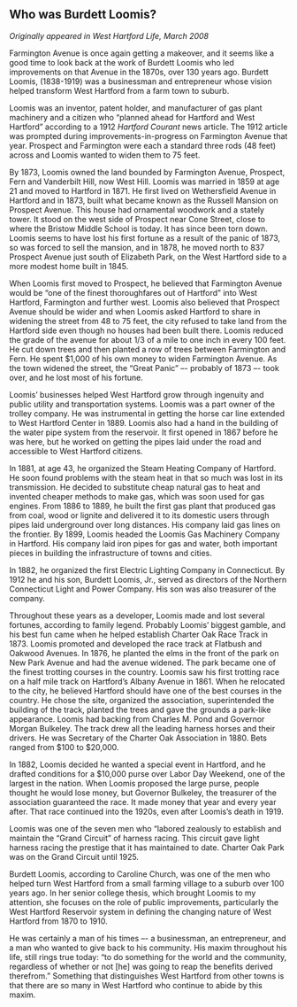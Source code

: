 ## Who was Burdett Loomis? {-}

*Originally appeared in West Hartford Life, March 2008*

Farmington Avenue is once again getting a makeover, and it seems like a good time to look back at the work of Burdett Loomis who led improvements on that Avenue in the 1870s, over 130 years ago. Burdett Loomis, (1838-1919) was a businessman and entrepreneur whose vision helped transform West Hartford from a farm town to suburb.

Loomis was an inventor, patent holder, and manufacturer of gas plant machinery and a citizen who “planned ahead for Hartford and West Hartford” according to a 1912 *Hartford Courant* news article. The 1912 article was prompted during improvements-in-progress on Farmington Avenue that year. Prospect and Farmington were each a standard three rods (48 feet) across and Loomis wanted to widen them to 75 feet.

By 1873, Loomis owned the land bounded by Farmington Avenue, Prospect, Fern and Vanderbilt Hill, now West Hill. Loomis was married in 1859 at age 21 and moved to Hartford in 1871. He first lived on Wethersfield Avenue in Hartford and in 1873, built what became known as the Russell Mansion on Prospect Avenue. This house had ornamental woodwork and a stately tower. It stood on the west side of Prospect near Cone Street, close to where the Bristow Middle School is today. It has since been torn down. Loomis seems to have lost his first fortune as a result of the panic of 1873, so was forced to sell the mansion, and in 1878, he moved north to 837 Prospect Avenue just south of Elizabeth Park, on the West Hartford side to a more modest home built in 1845.

When Loomis first moved to Prospect, he believed that Farmington Avenue would be “one of the finest thoroughfares out of Hartford” into West Hartford, Farmington and further west. Loomis also believed that Prospect Avenue should be wider and when Loomis asked Hartford to share in widening the street from 48 to 75 feet, the city refused to take land from the Hartford side even though no houses had been built there. Loomis reduced the grade of the avenue for about 1/3 of a mile to one inch in every 100 feet. He cut down trees and then planted a row of trees between Farmington and Fern. He spent $1,000 of his own money to widen Farmington Avenue. As the town widened the street, the “Great Panic” –- probably of 1873 –- took over, and he lost most of his fortune.

Loomis’ businesses helped West Hartford grow through ingenuity and public utility and transportation systems. Loomis was a part owner of the trolley company. He was instrumental in getting the horse car line extended to West Hartford Center in 1889. Loomis also had a hand in the building of the water pipe system from the reservoir. It first opened in 1867 before he was here, but he worked on getting the pipes laid under the road and accessible to West Hartford citizens.

In 1881, at age 43, he organized the Steam Heating Company of Hartford. He soon found problems with the steam heat in that so much was lost in its transmission. He decided to substitute cheap natural gas to heat and invented cheaper methods to make gas, which was soon used for gas engines. From 1886 to 1889, he built the first gas plant that produced gas from coal, wood or lignite and delivered it to its domestic users through pipes laid underground over long distances. His company laid gas lines on the frontier. By 1899, Loomis headed the Loomis Gas Machinery Company in Hartford. His company laid iron pipes for gas and water, both important pieces in building the infrastructure of towns and cities.

In 1882, he organized the first Electric Lighting Company in Connecticut. By 1912 he and his son, Burdett Loomis, Jr., served as directors of the Northern Connecticut Light and Power Company. His son was also treasurer of the company.

Throughout these years as a developer, Loomis made and lost several fortunes, according to family legend. Probably Loomis’ biggest gamble, and his best fun came when he helped establish Charter Oak Race Track in 1873. Loomis promoted and developed the race track at Flatbush and Oakwood Avenues. In 1876, he planted the elms in the front of the park on New Park Avenue and had the avenue widened. The park became one of the finest trotting courses in the country. Loomis saw his first trotting race on a half mile track on Hartford’s Albany Avenue in 1861. When he relocated to the city, he believed Hartford should have one of the best courses in the country. He chose the site, organized the association, superintended the building of the track, planted the trees and gave the grounds a park-like appearance. Loomis had backing from Charles M. Pond and Governor Morgan Bulkeley. The track drew all the leading harness horses and their drivers. He was Secretary of the Charter Oak Association in 1880. Bets ranged from $100 to $20,000.

In 1882, Loomis decided he wanted a special event in Hartford, and he drafted conditions for a $10,000 purse over Labor Day Weekend, one of the largest in the nation. When Loomis proposed the large purse, people thought he would lose money, but Governor Bulkeley, the treasurer of the association guaranteed the race. It made money that year and every year after. That race continued into the 1920s, even after Loomis’s death in 1919.

Loomis was one of the seven men who “labored zealously to establish and maintain the “Grand Circuit” of harness racing. This circuit gave light harness racing the prestige that it has maintained to date. Charter Oak Park was on the Grand Circuit until 1925.

Burdett Loomis, according to Caroline Church, was one of the men who helped turn West Hartford from a small farming village to a suburb over 100 years ago. In her senior college thesis, which brought Loomis to my attention, she focuses on the role of public improvements, particularly the West Hartford Reservoir system in defining the changing nature of West Hartford from 1870 to 1910.

He was certainly a man of his times –- a businessman, an entrepreneur, and a man who wanted to give back to his community. His maxim throughout his life, still rings true today: “to do something for the world and the community, regardless of whether or not [he] was going to reap the benefits derived therefrom.” Something that distinguishes West Hartford from other towns is that there are so many in West Hartford who continue to abide by this maxim.
